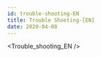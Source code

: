 ```yaml
---
id: trouble-shooting-EN
title: Trouble Shooting-[EN]
date: 2020-04-08
---
```


<!-- 상위 문서인 /docs/Product/Modules/Serial-to-Ethernet-Module/WIZ750SR/Trouble-Shooting-EN.mdx 문서를 수정해주세요 -->


<Trouble_shooting_EN />
